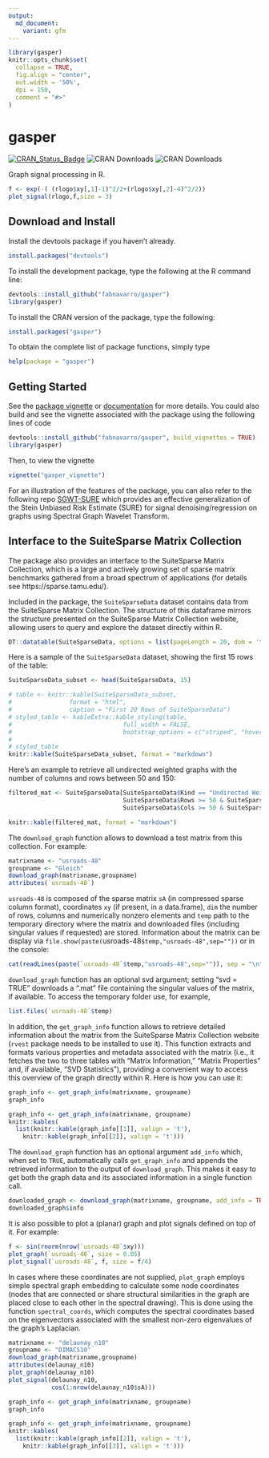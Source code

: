 ```yaml
---
output:
  md_document:
    variant: gfm
---
```

```r
library(gasper)
knitr::opts_chunk$set(
  collapse = TRUE,
  fig.align = "center",
  out.width = '50%',
  dpi = 150,
  comment = "#>"
)
```
# gasper

[![CRAN_Status_Badge](http://www.r-pkg.org/badges/version/gasper)](http://cran.r-project.org/package=gasper)
![CRAN Downloads](http://cranlogs.r-pkg.org/badges/gasper)
![CRAN Downloads](http://cranlogs.r-pkg.org/badges/grand-total/gasper)

Graph signal processing in R.
```r
f <- exp(-( (rlogo$xy[,1]-1)^2/2+(rlogo$xy[,2]-4)^2/2))
plot_signal(rlogo,f,size = 3)
```

## Download and Install

Install the devtools package if you haven't already.
```r
install.packages("devtools")
```

To install the development package, type the following at the R command line:
```r
devtools::install_github("fabnavarro/gasper")
library(gasper)
```

To install the CRAN version of the package, type the following:
```r
install.packages("gasper")
```

To obtain the complete list of package functions, simply type 
```r
help(package = "gasper")
```

## Getting Started

See the [package vignette](https://fnavarro.perso.math.cnrs.fr/rpackage/gasper_vignette.pdf) or [documentation](https://fnavarro.perso.math.cnrs.fr/rpackage/gasper.pdf) for more details.
You could also build and see the vignette associated with the package using the following lines of code
```r
devtools::install_github("fabnavarro/gasper", build_vignettes = TRUE)
library(gasper)
```

Then, to view the vignette
```r
vignette("gasper_vignette")
```

For an illustration of the features of the package, you can also refer to the following repo [SGWT-SURE](https://github.com/fabnavarro/SGWT-SURE) which provides an effective generalization of the Stein Unbiased Risk Estimate (SURE) for signal denoising/regression on graphs using Spectral Graph Wavelet Transform.

## Interface to the SuiteSparse Matrix Collection

The package also provides an interface to the SuiteSparse Matrix Collection, which is a large and actively growing set of sparse matrix benchmarks gathered from a broad spectrum of applications (for details see https://sparse.tamu.edu/).

Included in the package, the `SuiteSparseData` dataset contains data from the SuiteSparse Matrix Collection. The structure of this dataframe mirrors the structure presented on the SuiteSparse Matrix Collection website, allowing users to query and explore the dataset directly within R.
```r
DT::datatable(SuiteSparseData, options = list(pageLength = 20, dom = 't'))
```

Here is a sample of the `SuiteSparseData` dataset, showing the first 15 rows of the table:
```r
SuiteSparseData_subset <- head(SuiteSparseData, 15)
```

```r
# table <- knitr::kable(SuiteSparseData_subset, 
#                format = "html", 
#                caption = "First 20 Rows of SuiteSparseData")
# styled_table <- kableExtra::kable_styling(table, 
#                               full_width = FALSE, 
#                               bootstrap_options = c("striped", "hover"))
# 
# styled_table
knitr::kable(SuiteSparseData_subset, format = "markdown")
```

Here's an example to retrieve all undirected weighted graphs with the number of columns and rows between 50 and 150:
```r
filtered_mat <- SuiteSparseData[SuiteSparseData$Kind == "Undirected Weighted Graph" & 
                                SuiteSparseData$Rows >= 50 & SuiteSparseData$Rows <= 150 &
                                SuiteSparseData$Cols >= 50 & SuiteSparseData$Cols <= 150, ]
```

```r
knitr::kable(filtered_mat, format = "markdown")
```

The `download_graph` function allows to download a test matrix from this collection. For example:
```r
matrixname <- "usroads-48"
groupname <- "Gleich"
download_graph(matrixname,groupname)
attributes(`usroads-48`)
```

`usroads-48` is composed of the sparse matrix `sA` (in compressed sparse column format), coordinates `xy` (if present, in a data.frame), `dim` the number of rows, columns and numerically nonzero elements and `temp` path to the temporary directory where the matrix and downloaded files (including singular values if requested) are stored. Information about the matrix can be display via `file.show(paste(`usroads-48`$temp,"usroads-48",sep=""))` or in the console:
```r
cat(readLines(paste(`usroads-48`$temp,"usroads-48",sep="")), sep = "\n")
```
`download_graph` function has an optional svd argument; setting "svd = TRUE" downloads a ".mat" file containing the singular values of the matrix, if available. To access the temporary folder use, for example, 
```r
list.files(`usroads-48`$temp)
```

In addition, the `get_graph_info` function allows to retrieve detailed information about the matrix from the SuiteSparse Matrix Collection website (`rvest` package needs to be installed to use it). This function extracts and formats various properties and metadata associated with the matrix (i.e., it fetches the two to three tables with "Matrix Information," "Matrix Properties" and, if available, "SVD Statistics"), providing a convenient way to access this overview of the graph directly within R. Here is how you can use it:
```r
graph_info <- get_graph_info(matrixname, groupname)
graph_info
```

```r
graph_info <- get_graph_info(matrixname, groupname)
knitr::kables(
  list(knitr::kable(graph_info[[1]], valign = 't'),
    knitr::kable(graph_info[[2]], valign = 't')))
```

The `download_graph` function has an optional argument `add_info` which, when set to `TRUE`, automatically calls `get_graph_info` and appends the retrieved information to the output of `download_graph`. This makes it easy to get both the graph data and its associated information in a single function call.
```r
downloaded_graph <- download_graph(matrixname, groupname, add_info = TRUE)
downloaded_graph$info
```

It is also possible to plot a (planar) graph and plot signals defined on top of it. For example:
```r
f <- sin(rnorm(nrow(`usroads-48`$xy)))
plot_graph(`usroads-48`, size = 0.05)
plot_signal(`usroads-48`, f, size = f/4)
```

In cases where these coordinates are not supplied, `plot_graph` employs simple spectral graph embedding to calculate some node coordinates (nodes that are connected or share structural similarities in the graph are placed close to each other in the spectral drawing). This is done using the function `spectral_coords`, which computes the spectral coordinates based on the eigenvectors associated with the smallest non-zero eigenvalues of the graph's Laplacian.
```r
matrixname <- "delaunay_n10"
groupname <- "DIMACS10"
download_graph(matrixname,groupname)
attributes(delaunay_n10)
plot_graph(delaunay_n10)
plot_signal(delaunay_n10,
            cos(1:nrow(delaunay_n10$sA)))
```

```r
graph_info <- get_graph_info(matrixname, groupname)
graph_info
```

```r
graph_info <- get_graph_info(matrixname, groupname)
knitr::kables(
  list(knitr::kable(graph_info[[2]], valign = 't'),
    knitr::kable(graph_info[[3]], valign = 't')))
```
